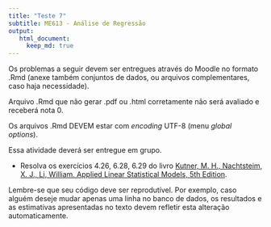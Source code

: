 ```yaml
---
title: "Teste 7"
subtitle: ME613 - Análise de Regressão
output: 
   html_document:
     keep_md: true
---
```



Os problemas a seguir devem ser entregues através do Moodle no formato .Rmd (anexe também conjuntos de dados, ou arquivos complementares, caso haja necessidade).

Arquivo .Rmd que não gerar .pdf ou .html corretamente não será avaliado e receberá nota 0. 

Os arquivos .Rmd DEVEM estar com *encoding* UTF-8 (menu *global options*).

Essa atividade deverá ser entregue em grupo.

* Resolva os exercícios 4.26, 6.28, 6.29 do livro [Kutner, M. H., Nachtsteim, X. J., Li, William. Applied Linear Statistical Models, 5th Edition](http://www.stat.ufl.edu/~rrandles/sta4210/Rclassnotes/data/textdatasets/index.html).

Lembre-se que seu código deve ser reprodutível. Por exemplo, caso alguém deseje mudar apenas uma linha no banco de dados, os resultados e as estimativas apresentadas no texto devem refletir esta alteração automaticamente.